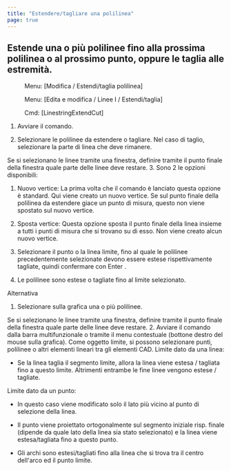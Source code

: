 ```yaml
---
title: "Estendere/tagliare una polilinea"
page: true
---
```

## Estende una o pi&#249; polilinee fino alla prossima polilinea o al prossimo punto, oppure le taglia alle estremit&#224;.
<GeoMapper> <Menu> Menu: [Modifica / Estendi/taglia polilinea] </Menu> </GeoMapper>
<GeoDesigner> <Menu> Menu: [Edita e modifica / Linee I / Estendi/taglia] </Menu> 
 <Menu> Cmd: [LinestringExtendCut] </Menu> </GeoDesigner>


1. Avviare il comando.

2. Selezionare le polilinee da estendere o tagliare. Nel caso di taglio, selezionare la parte di linea che deve rimanere. 


<Success>
Se si selezionano le linee tramite una finestra, definire tramite il punto finale della finestra quale parte delle linee deve restare.

</Success>
3. Sono 2 le opzioni disponibili:

1. <Bold> Nuovo vertice: </Bold>  La prima volta che il comando &#232; lanciato questa opzione &#232; standard. Qui viene creato un nuovo vertice. Se sul punto finale della polilinea da estendere giace un punto di misura, questo non viene spostato sul nuovo vertice.

2. <Bold> Sposta vertice: </Bold>  Questa opzione sposta il punto finale della linea insieme a tutti i punti di misura che si trovano su di esso. Non viene creato alcun nuovo vertice.





4. Selezionare il punto o la linea limite, fino al quale le polilinee precedentemente selezionate devono essere estese rispettivamente tagliate, quindi confermare con <Border>Enter</Border> .

5. Le polilinee sono estese o tagliate fino al limite selezionato.




Alternativa


1. Selezionare sulla grafica una o pi&#249; polilinee. 


<Success>
Se si selezionano le linee tramite una finestra, definire tramite il punto finale della finestra quale parte delle linee deve restare.

</Success>
2. Avviare il comando dalla barra multifunzionale o tramite il menu contestuale (bottone destro del mouse sulla grafica).




<Success>
Come oggetto limite, si possono selezionare punti, polilinee o altri elementi lineari tra gli elementi CAD.
</Success>

<Success>
Limite dato da una linea:

- Se la linea taglia il segmento limite, allora la linea viene estesa / tagliata fino a questo limite. Altrimenti entrambe le fine linee vengono estese / tagliate. 




</Success>
<Success>
Limite dato da un punto:

- In questo caso viene modificato solo il lato pi&#249; vicino al punto di selezione della linea.


- Il punto viene proiettato ortogonalmente sul segmento iniziale risp. finale (dipende da quale lato della linea sia stato selezionato) e la linea viene estesa/tagliata fino a questo punto. 


- Gli archi sono estesi/tagliati fino alla linea che si trova tra il centro dell&#39;arco ed il punto limite. 




</Success>
